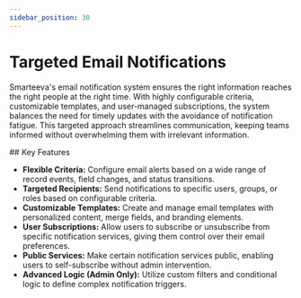```yaml
---
sidebar_position: 30
---
```



# Targeted Email Notifications

Smarteeva's email notification system ensures the right information reaches the right people at the right time. With
highly configurable criteria, customizable templates, and user-managed subscriptions, the system balances the need for
timely updates with the avoidance of notification fatigue. This targeted approach streamlines communication, keeping
teams informed without overwhelming them with irrelevant information.

<div className="docs-icon-heading">
  <Key className="docs-icon" />
  ## Key Features
</div>

- **Flexible Criteria:** Configure email alerts based on a wide range of record events, field changes, and status
  transitions.
- **Targeted Recipients:** Send notifications to specific users, groups, or roles based on configurable criteria.
- **Customizable Templates:** Create and manage email templates with personalized content, merge fields, and branding
  elements.
- **User Subscriptions:** Allow users to subscribe or unsubscribe from specific notification services, giving them
  control over their email preferences.
- **Public Services:** Make certain notification services public, enabling users to self-subscribe without admin
  intervention.
- **Advanced Logic (Admin Only):** Utilize custom filters and conditional logic to define complex notification triggers.
